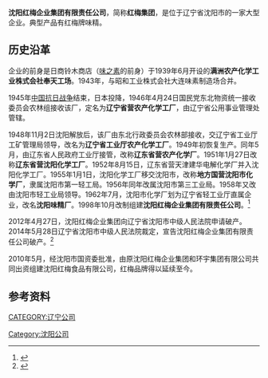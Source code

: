 {{Infobox_Company
| company_name   = 沈阳红梅企业集团有限责任公司
| company_logo   = 
| company_type   = 
| company_slogan = 
| foundation     = 1948年
| defunct        = 
| location       = [[中国|中国]][[辽宁省|辽宁省]][[沈阳市|沈阳市]]
| key_people     = 
| industry       = 
| products       = 红梅牌[[味精|味精]]
| revenue        = 
| net_income     = 
| parent         = 
| homepage       =
}}
'''沈阳红梅企业集团有限责任公司'''，简称'''红梅集团'''，是位于辽宁省沈阳市的一家大型企业。典型产品有红梅牌味精。

== 历史沿革 ==
企业的前身是日商铃木商店（[[味之素|味之素]]的前身）于1939年6月开设的'''满洲农产化学工业株式会社奉天工场'''。1943年，与昭和工业株式会社大连味素制造场合并。{{r|渡边|page=57,58}}

1945年[[中国抗日战争|中国抗日战争]]结束，日本投降，1946年4月24日国民党东北物资统一接收委员会农林组接收该厂，定名为'''辽宁省营农产化学工厂'''，由辽宁省公用事业管理处管辖。

1948年11月2日沈阳解放后，该厂由东北行政委员会农林部接收，交辽宁省工业厅工矿管理局领导，改名为'''辽宁省工业厅农产化学工厂'''。1949年初恢复生产。同年5月，由辽东省人民政府工业厅接管，改称'''辽东省营农产化学厂'''。1951年1月27日改称'''辽东省营沈阳化学工厂'''。1952年8月15日，辽东省营天津建华电解化学厂并入沈阳化学工厂。1955年1月1日，沈阳化学工厂移交沈阳市，改称'''地方国营沈阳市化学厂'''，隶属沈阳市第一轻工局。1956年同年改属沈阳市第三工业局。1958年又改由沈阳市轻工业局领导。1962年7月，沈阳市化学厂划为辽宁省轻工业厅直属企业，改名'''沈阳味精厂'''。1998年10月改制组建'''沈阳红梅企业集团有限责任公司'''。<ref>{{cite book|author=辽宁省地方志编纂委员会办公室|title=辽宁省志·轻工业志|year=2005|location=辽宁民族出版社|isbn=7-80722-100-3|pages=281}}</ref>

2012年4月27日，沈阳红梅企业集团向辽宁省沈阳市中级人民法院申请破产。2014年5月28日辽宁省沈阳市中级人民法院裁定，宣告沈阳红梅企业集团有限责任公司破产。<ref>{{cite news|title=公告|url=http://rmfyb.chinacourt.org/paper/images/2014-06/14/07/2014061407_pdf.pdf|accessdate=2014-09-29|newspaper=人民法院报|date=2014-06-14}}</ref>

2010年5月，经沈阳市国资委批准，由原沈阳红梅企业集团和环宇集团有限公司共同出资组建沈阳红梅食品有限公司，红梅品牌得以延续至今。

==参考资料==
{{reflist|refs=
<ref name=渡边>{{cite journal|script-title=ja:わが国際マーケティング発達史の要因分析研究[VII]|author=渡辺 好章|volume=8|issue=2|pages=51-63|date=1987-12-20|language=ja|url=https://core.ac.uk/download/pdf/34706515.pdf|issn=0386-6947|journal=城西大学経済経営紀要|publisher=城西大学}}</ref>
}}


[[CATEGORY:辽宁公司|CATEGORY:辽宁公司]]
[[Category:沈阳公司|Category:沈阳公司]]